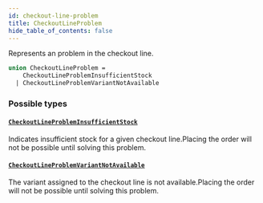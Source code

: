 ```yaml
---
id: checkout-line-problem
title: CheckoutLineProblem
hide_table_of_contents: false
---
```


Represents an problem in the checkout line.

```graphql
union CheckoutLineProblem =
    CheckoutLineProblemInsufficientStock
  | CheckoutLineProblemVariantNotAvailable
```

### Possible types

#### [`CheckoutLineProblemInsufficientStock`](../../../developer/api-reference/objects/checkout-line-problem-insufficient-stock)

Indicates insufficient stock for a given checkout line.Placing the order will not be possible until solving this problem.

#### [`CheckoutLineProblemVariantNotAvailable`](../../../developer/api-reference/objects/checkout-line-problem-variant-not-available)

The variant assigned to the checkout line is not available.Placing the order will not be possible until solving this problem.
